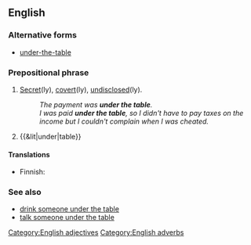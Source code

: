 ==English==

===Alternative forms===
* [[under-the-table]] {{qualifier|attributive use}}

===Prepositional phrase===
{{infl|en|prepositional phrase|head=[[under]] [[the]] [[table]]}}

# {{context|adjectival|and|adverbial}} [[secret|Secret]](ly), [[covert]](ly), [[undisclosed]](ly).
#: ''The payment was '''under the table'''.''
#: ''I was paid '''under the table''', so I didn't have to pay taxes on the income but I couldn't complain when I was cheated.''
# {{&lit|under|table}}

====Translations====
{{trans-top|secretly}}
* Finnish: {{t-|fi|pimeästi}}
{{trans-mid}}
{{trans-bottom}}

===See also===
* [[drink someone under the table]]
* [[talk someone under the table]]

[[Category:English adjectives]]
[[Category:English adverbs]]